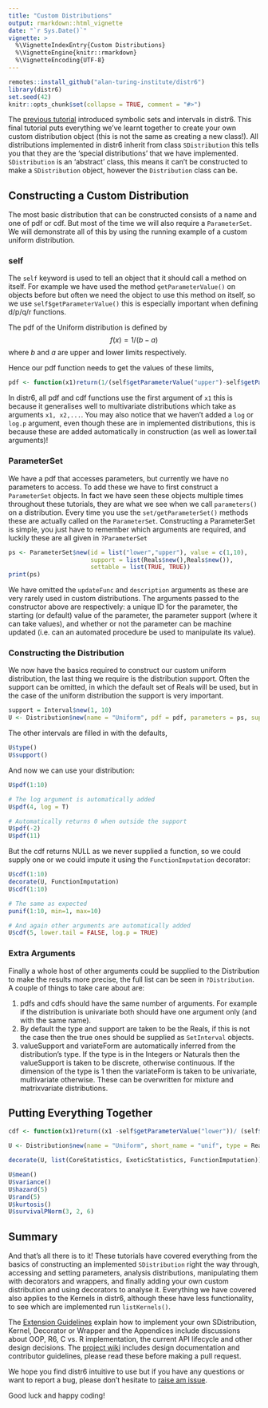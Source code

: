 ```yaml
---
title: "Custom Distributions"
output: rmarkdown::html_vignette
date: "`r Sys.Date()`"
vignette: >
  %\VignetteIndexEntry{Custom Distributions}
  %\VignetteEngine{knitr::rmarkdown}
  %\VignetteEncoding{UTF-8}
---
```


```r
remotes::install_github("alan-turing-institute/distr6")
library(distr6)
set.seed(42)
knitr::opts_chunk$set(collapse = TRUE, comment = "#>")
```

The [previous tutorial](https://alan-turing-institute.github.io/distr6/articles/webs/sets.html) introduced symbolic sets and intervals in distr6. This final tutorial puts everything we've learnt together to create your own custom distribution object (this is not the same as creating a new class!). All distributions implemented in distr6 inherit from class `SDistribution` this tells you that they are the 'special distributions' that we have implemented. `SDistribution` is an 'abstract' class, this means it can't be constructed to make a `SDistribution` object, however the `Distribution` class can be.

## Constructing a Custom Distribution

The most basic distribution that can be constructed consists of a name and one of pdf or cdf. But most of the time we will also require a `ParameterSet`. We will demonstrate all of this by using the running example of a custom uniform distribution.

### self

The `self` keyword is used to tell an object that it should call a method on itself. For example we have used the method `getParameterValue()` on objects before but often we need the object to use this method on itself, so we use `self$getParameterValue()` this is especially important when defining d/p/q/r functions.

The pdf of the Uniform distribution is defined by
$$f(x) = 1/(b - a)$$
where $b$ and $a$ are upper and lower limits respectively.

Hence our pdf function needs to get the values of these limits,

```r
pdf <- function(x1)return(1/(self$getParameterValue("upper")-self$getParameterValue("lower")))
```

In distr6, all pdf and cdf functions use the first argument of `x1` this is because it generalises well to multivariate distributions which take as arguments `x1, x2,...`. You may also notice that we haven't added a `log` or `log.p` argument, even though these are in implemented distributions, this is because these are added automatically in construction (as well as lower.tail arguments)!

### ParameterSet

We have a pdf that accesses parameters, but currently we have no parameters to access. To add these we have to first construct a `ParameterSet` objects. In fact we have seen these objects multiple times throughout these tutorials, they are what we see when we call `parameters()` on a distribution. Every time you use the `set/getParameterSet()` methods these are actually called on the `ParameterSet`. Constructing a ParameterSet is simple, you just have to remember which arguments are required, and luckily these are all given in `?ParameterSet`

```r
ps <- ParameterSet$new(id = list("lower","upper"), value = c(1,10),
                       support = list(Reals$new(),Reals$new()),
                       settable = list(TRUE, TRUE))
print(ps)
```

We have omitted the `updateFunc` and `description` arguments as these are very rarely used in custom distributions. The arguments passed to the constructor above are respectively: a unique ID for the parameter, the starting (or default) value of the parameter, the parameter support (where it can take values), and whether or not the parameter can be machine updated (i.e. can an automated procedure be used to manipulate its value).

### Constructing the Distribution

We now have the basics required to construct our custom uniform distribution, the last thing we require is the distribution support. Often the support can be omitted, in which the default set of Reals will be used, but in the case of the uniform distribution the support is very important.

```r
support = Interval$new(1, 10)
U <- Distribution$new(name = "Uniform", pdf = pdf, parameters = ps, support = support)
```

The other intervals are filled in with the defaults,
```r
U$type()
U$support()
```

And now we can use your distribution:
```r
U$pdf(1:10)

# The log argument is automatically added
U$pdf(4, log = T)

# Automatically returns 0 when outside the support
U$pdf(-2)
U$pdf(11)
```

But the cdf returns NULL as we never supplied a function, so we could supply one or we could impute it using the `FunctionImputation` decorator:
```r
U$cdf(1:10)
decorate(U, FunctionImputation)
U$cdf(1:10)

# The same as expected
punif(1:10, min=1, max=10)

# And again other arguments are automatically added
U$cdf(5, lower.tail = FALSE, log.p = TRUE)
```

### Extra Arguments

Finally a whole host of other arguments could be supplied to the Distribution to make the results more precise, the full list can be seen in `?Distribution`. A couple of things to take care about are:

1. pdfs and cdfs should have the same number of arguments. For example if the distribution is univariate both should have one argument only (and with the same name).
2. By default the type and support are taken to be the Reals, if this is not the case then the true ones should be supplied as `SetInterval` objects.
3. valueSupport and variateForm are automatically inferred from the distribution's type. If the type is in the Integers or Naturals then the valueSupport is taken to be discrete, otherwise continuous. If the dimension of the type is $1$ then the variateForm is taken to be univariate, multivariate otherwise. These can be overwritten for mixture and matrixvariate distributions.

## Putting Everything Together

```r
cdf <- function(x1)return((x1 -self$getParameterValue("lower"))/ (self$getParameterValue("upper")-self$getParameterValue("lower")))

U <- Distribution$new(name = "Uniform", short_name = "unif", type = Reals$new(), support = Interval$new(1, 10),  symmetric = TRUE, pdf = pdf, cdf = cdf, parameters = ps, description = "Custom uniform distribution")

decorate(U, list(CoreStatistics, ExoticStatistics, FunctionImputation))

U$mean()
U$variance()
U$hazard(5)
U$rand(5)
U$kurtosis()
U$survivalPNorm(3, 2, 6)
```


## Summary

And that's all there is to it! These tutorials have covered everything from the basics of constructing an implemented `SDistribution` right the way through, accessing and setting parameters, analysis distributions, manipulating them with decorators and wrappers, and finally adding your own custom distribution and using decorators to analyse it. Everything we have covered also applies to the Kernels in distr6, although these have less functionality, to see which are implemented run `listKernels()`.

The [Extension Guidelines](https://alan-turing-institute.github.io/distr6/articles/webs/preliminaries.html) explain how to implement your own SDistribution, Kernel, Decorator or Wrapper and the Appendices include discussions about OOP, R6, C vs. R implementation, the current API lifecycle and other design decisions. The [project wiki](https://github.com/alan-turing-institute/distr6/wiki) includes design documentation and contributor guidelines, please read these before making a pull request.

We hope you find distr6 intuitive to use but if you have any questions or want to report a bug, please don't hesitate to [raise am issue](https://github.com/alan-turing-institute/distr6/issues).

Good luck and happy coding!
